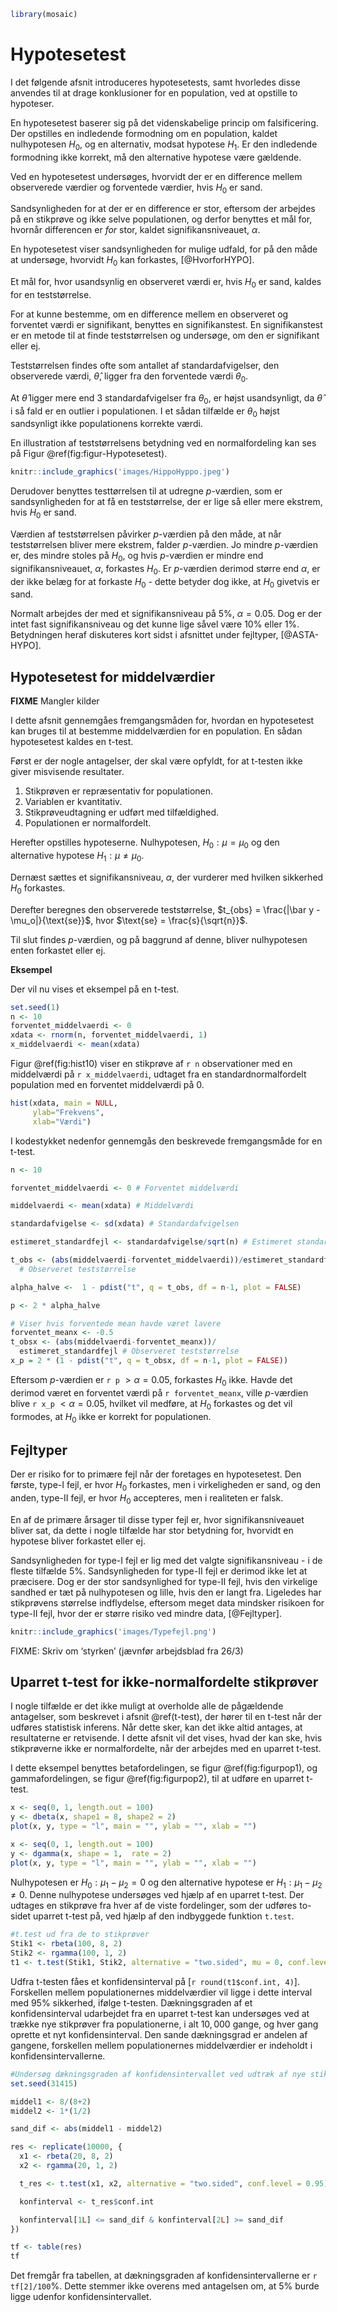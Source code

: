 ```r
library(mosaic)
```

# Hypotesetest

I det følgende afsnit introduceres hypotesetests, samt hvorledes disse anvendes til at drage konklusioner for en population, ved at opstille to hypoteser.

En hypotesetest baserer sig på det videnskabelige princip om falsificering. Der opstilles en indledende formodning om en population, kaldet nulhypotesen $H_0$, og en alternativ, modsat hypotese $H_1$. Er den indledende formodning ikke korrekt, må den alternative hypotese være gældende.

Ved en hypotesetest undersøges, hvorvidt der er en difference mellem observerede værdier og forventede værdier, hvis $H_0$ er sand.

Sandsynligheden for at der er en difference er stor, eftersom der arbejdes på en stikprøve og ikke selve populationen, og derfor benyttes et mål for, hvornår differencen er _for_ stor, kaldet signifikansniveauet, $\alpha$.

En hypotesetest viser sandsynligheden for mulige udfald, for på den måde at undersøge, hvorvidt $H_0$ kan forkastes, [@HvorforHYPO].

Et mål for, hvor usandsynlig en observeret værdi er, hvis $H_0$ er sand, kaldes for en teststørrelse.

For at kunne bestemme, om en difference mellem en observeret og forventet værdi er signifikant, benyttes en signifikanstest. En signifikanstest er en metode til at finde teststørrelsen og undersøge, om den er signifikant eller ej.

Teststørrelsen findes ofte som antallet af standardafvigelser, den observerede værdi, $\hat \theta$, ligger fra den forventede værdi $\theta_0$.

At $\hat \theta$ ligger mere end $3$ standardafvigelser fra $\theta_0$, er højst usandsynligt, da $\hat \theta$ i så fald er en outlier i populationen. I et sådan tilfælde er $\theta_0$ højst sandsynligt ikke populationens korrekte værdi.

En illustration af teststørrelsens betydning ved en normalfordeling kan ses på Figur \@ref(fig:figur-Hypotesetest).

```r
knitr::include_graphics('images/HippoHyppo.jpeg')
```

Derudover benyttes testtørrelsen til at udregne _p_-værdien, som er sandsynligheden for at få en teststørrelse, der er lige så eller mere ekstrem, hvis $H_0$ er sand.

Værdien af teststørrelsen påvirker _p_-værdien på den måde, at når teststørrelsen bliver mere ekstrem, falder _p_-værdien. Jo mindre _p_-værdien er, des mindre stoles på $H_0$, og hvis _p_-værdien er mindre end signifikansniveauet, $\alpha$, forkastes $H_0$. Er _p_-værdien derimod større end $\alpha$, er der ikke belæg for at forkaste $H_0$ - dette betyder dog ikke, at $H_0$ givetvis er sand.

Normalt arbejdes der med et signifikansniveau på $5\%$, $\alpha=0.05$. Dog er der intet fast signifikansniveau og det kunne lige såvel være $10\%$ eller $1\%$. Betydningen heraf diskuteres kort sidst i afsnittet under fejltyper, [@ASTA-HYPO].

## Hypotesetest for middelværdier {#t-test}

__FIXME__ Mangler kilder

I dette afsnit gennemgåes fremgangsmåden for, hvordan en hypotesetest kan bruges til at bestemme middelværdien for en population. En sådan hypotesetest kaldes en t-test.

Først er der nogle antagelser, der skal være opfyldt, for at t-testen ikke giver misvisende resultater.

1. Stikprøven er repræsentativ for populationen.
2. Variablen er kvantitativ.
3. Stikprøveudtagning er udført med tilfældighed.
4. Populationen er normalfordelt.

Herefter opstilles hypoteserne. Nulhypotesen, $H_0: \mu = \mu_0$ og den alternative hypotese $H_1: \mu \neq \mu_0$.

Dernæst sættes et signifikansniveau, $\alpha$, der vurderer med hvilken sikkerhed $H_0$ forkastes.

Derefter beregnes den observerede teststørrelse, $t_{obs} = \frac{|\bar y - \mu_o|}{\text{se}}$, hvor $\text{se} = \frac{s}{\sqrt{n}}$.

Til slut findes _p_-værdien, og på baggrund af denne, bliver nulhypotesen enten forkastet eller ej.

__Eksempel__

Der vil nu vises et eksempel på en t-test.

```r
set.seed(1)
n <- 10
forventet_middelvaerdi <- 0
xdata <- rnorm(n, forventet_middelvaerdi, 1)
x_middelvaerdi <- mean(xdata)
```

Figur \@ref(fig:hist10) viser en stikprøve af ```r n``` observationer med en middelværdi på ```r x_middelvaerdi```, udtaget fra en standardnormalfordelt population med en forventet middelværdi på $0$.

```r
hist(xdata, main = NULL,
     ylab="Frekvens",
     xlab="Værdi")
```

I kodestykket nedenfor gennemgås den beskrevede fremgangsmåde for en t-test.

```r
n <- 10

forventet_middelvaerdi <- 0 # Forventet middelværdi

middelvaerdi <- mean(xdata) # Middelværdi

standardafvigelse <- sd(xdata) # Standardafvigelsen

estimeret_standardfejl <- standardafvigelse/sqrt(n) # Estimeret standardfejl

t_obs <- (abs(middelvaerdi-forventet_middelvaerdi))/estimeret_standardfejl
  # Observeret teststørrelse

alpha_halve <-  1 - pdist("t", q = t_obs, df = n-1, plot = FALSE)

p <- 2 * alpha_halve
```

```r
# Viser hvis forventede mean havde været lavere
forventet_meanx <- -0.5
t_obsx <- (abs(middelvaerdi-forventet_meanx))/
  estimeret_standardfejl # Observeret teststørrelse
x_p = 2 * (1 - pdist("t", q = t_obsx, df = n-1, plot = FALSE))
```

Eftersom *p*-værdien er ```r p``` $> \alpha=0.05$, forkastes $H_0$ ikke. Havde det derimod været en forventet værdi på ```r forventet_meanx```, ville *p*-værdien blive ```r x_p``` $< \alpha=0.05$, hvilket vil medføre, at $H_0$ forkastes og det vil formodes, at $H_0$ ikke er korrekt for populationen.

## Fejltyper {#fejltyper-afsnit}

Der er risiko for to primære fejl når der foretages en hypotesetest. Den første, type-I fejl, er hvor $H_0$ forkastes, men i virkeligheden er sand, og den anden, type-II fejl, er hvor $H_0$ accepteres, men i realiteten er falsk.

En af de primære årsager til disse typer fejl er, hvor signifikansniveauet bliver sat, da dette i nogle tilfælde har stor betydning for, hvorvidt en hypotese bliver forkastet eller ej.

Sandsynligheden for type-I fejl er lig med det valgte signifikansniveau - i de fleste tilfælde $5\%$. Sandsynligheden for type-II fejl er derimod ikke let at præcisere. Dog er der stor sandsynlighed for type-II fejl, hvis den virkelige sandhed er tæt på nulhypotesen og lille, hvis den er langt fra. Ligeledes har stikprøvens størrelse indflydelse, eftersom meget data mindsker risikoen for type-II fejl, hvor der er større risiko ved mindre data, [@Fejltyper].

```r
knitr::include_graphics('images/Typefejl.png')
```

FIXME: Skriv om 'styrken' (jævnfør arbejdsblad fra 26/3)

## Uparret t-test for ikke-normalfordelte stikprøver {#t-test2}

I nogle tilfælde er det ikke muligt at overholde alle de pågældende antagelser, som beskrevet i afsnit \@ref(t-test), der hører til en t-test når der udføres statistisk inferens. Når dette sker, kan det ikke altid antages, at resultaterne er retvisende. I dette afsnit vil det vises, hvad der kan ske, hvis stikprøverne ikke er normalfordelte, når der arbejdes med en uparret t-test.

I dette eksempel benyttes betafordelingen, se figur \@ref(fig:figurpop1), og gammafordelingen, se figur \@ref(fig:figurpop2), til at udføre en uparret t-test. 

```r
x <- seq(0, 1, length.out = 100)
y <- dbeta(x, shape1 = 8, shape2 = 2)
plot(x, y, type = "l", main = "", ylab = "", xlab = "")
```

```r
x <- seq(0, 1, length.out = 100)
y <- dgamma(x, shape = 1,  rate = 2)
plot(x, y, type = "l", main = "", ylab = "", xlab = "")
```

Nulhypotesen er $H_0: \mu_1 - \mu_2 = 0$ og den alternative hypotese er $H_1 : \mu_1 - \mu_2 \neq 0$. Denne nulhypotese undersøges ved hjælp af en uparret t-test. Der udtages en stikprøve fra hver af de viste fordelinger, som der udføres to-sidet uparret t-test på, ved hjælp af den indbyggede funktion `t.test`.

```r
#t.test ud fra de to stikprøver
Stik1 <- rbeta(100, 8, 2)
Stik2 <- rgamma(100, 1, 2)
t1 <- t.test(Stik1, Stik2, alternative = "two.sided", mu = 0, conf.level = 0.95)
```

Udfra t-testen fåes et konfidensinterval på [```r round(t1$conf.int, 4)```]. Forskellen mellem populationernes middelværdier vil ligge i dette interval med $95\%$ sikkerhed, ifølge t-testen. Dækningsgraden af et konfidensinterval udarbejdet fra en uparret t-test kan undersøges ved at trække nye stikprøver fra populationerne, i alt $10,000$ gange, og hver gang oprette et nyt konfidensinterval. Den sande dækningsgrad er andelen af gangene, forskellen mellem populationernes middelværdier er indeholdt i konfidensintervallerne.

```r
#Undersøg dækningsgraden af konfidensintervallet ved udtræk af nye stikprøver.
set.seed(31415)

middel1 <- 8/(8+2)
middel2 <- 1*(1/2)

sand_dif <- abs(middel1 - middel2)

res <- replicate(10000, {
  x1 <- rbeta(20, 8, 2)
  x2 <- rgamma(20, 1, 2)

  t_res <- t.test(x1, x2, alternative = "two.sided", conf.level = 0.95)

  konfinterval <- t_res$conf.int

  konfinterval[1L] <= sand_dif & konfinterval[2L] >= sand_dif
})

tf <- table(res)
tf
```

Det fremgår fra tabellen, at dækningsgraden af konfidensintervallerne er ```r tf[2]/100```$\%$. Dette stemmer ikke overens med antagelsen om, at $5\%$ burde ligge udenfor konfidensintervallet.
